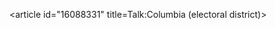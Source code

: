 <article id="16088331" title=Talk:Columbia (electoral district)>
	<talkpage id="16088331" title="Talk:Columbia (electoral district)">
{{WikiProject Canada|riding=yes|bc=yes|class=start|importance=low}}
{{WikiProject Elections and Referendums}}
	</talkpage>
</article>